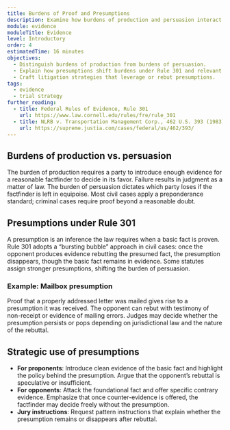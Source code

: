 ```yaml
---
title: Burdens of Proof and Presumptions
description: Examine how burdens of production and persuasion interact with evidentiary presumptions at trial.
module: evidence
moduleTitle: Evidence
level: Introductory
order: 4
estimatedTime: 16 minutes
objectives:
  - Distinguish burdens of production from burdens of persuasion.
  - Explain how presumptions shift burdens under Rule 301 and relevant statutes.
  - Craft litigation strategies that leverage or rebut presumptions.
tags:
  - evidence
  - trial strategy
further_reading:
  - title: Federal Rules of Evidence, Rule 301
    url: https://www.law.cornell.edu/rules/fre/rule_301
  - title: NLRB v. Transportation Management Corp., 462 U.S. 393 (1983)
    url: https://supreme.justia.com/cases/federal/us/462/393/
---
```

## Burdens of production vs. persuasion

The burden of production requires a party to introduce enough evidence for a reasonable factfinder to decide in its favor. Failure
results in judgment as a matter of law. The burden of persuasion dictates which party loses if the factfinder is left in equipoise.
Most civil cases apply a preponderance standard; criminal cases require proof beyond a reasonable doubt.

## Presumptions under Rule 301

A presumption is an inference the law requires when a basic fact is proven. Rule 301 adopts a “bursting bubble” approach in civil
cases: once the opponent produces evidence rebutting the presumed fact, the presumption disappears, though the basic fact remains
in evidence. Some statutes assign stronger presumptions, shifting the burden of persuasion.

### Example: Mailbox presumption

Proof that a properly addressed letter was mailed gives rise to a presumption it was received. The opponent can rebut with
testimony of non-receipt or evidence of mailing errors. Judges may decide whether the presumption persists or pops depending on
jurisdictional law and the nature of the rebuttal.

## Strategic use of presumptions

- **For proponents**: Introduce clean evidence of the basic fact and highlight the policy behind the presumption. Argue that the
  opponent’s rebuttal is speculative or insufficient.
- **For opponents**: Attack the foundational fact and offer specific contrary evidence. Emphasize that once counter-evidence is
  offered, the factfinder may decide freely without the presumption.
- **Jury instructions**: Request pattern instructions that explain whether the presumption remains or disappears after rebuttal.
